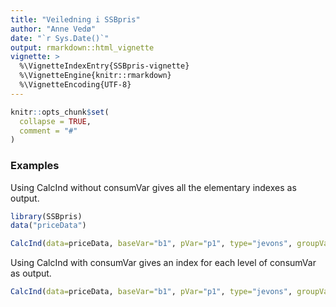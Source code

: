 ```yaml
---
title: "Veiledning i SSBpris"
author: "Anne Vedø"
date: "`r Sys.Date()`"
output: rmarkdown::html_vignette
vignette: >
  %\VignetteIndexEntry{SSBpris-vignette}
  %\VignetteEngine{knitr::rmarkdown}
  %\VignetteEncoding{UTF-8}
---
```


```r
knitr::opts_chunk$set(
  collapse = TRUE,
  comment = "#"
)
```


### Examples

Using CalcInd without consumVar gives all the elementary indexes as output.   

```r
library(SSBpris)
data("priceData")

CalcInd(data=priceData, baseVar="b1", pVar="p1", type="jevons", groupVar="varenr", consumVar = NULL, wVar = "weight") 
```
   
Using CalcInd with consumVar gives an index for each level of consumVar as output.   

```r
CalcInd(data=priceData, baseVar="b1", pVar="p1", type="jevons", groupVar="varenr", consumVar = "coicop", wVar = "weight") 
```                  
                     